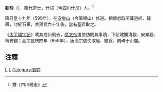 '''劉珍'''（{{bd|?||?||}}），隋代道士，[[什邡|什邡]]（今[[四川|四川]]什邡）人。<ref>據《四川總志》</ref>

隋开皇十九年（599年），在[[安樂山|安樂山]]（今筆架山）修道。相傳忽取所藏道經、鐘磬，封於石室，並預言六十年後，當有聖君取之。

《[[太平環宇記|太平環宇記]]》載其成仙飛去，[[隋文帝|隋文帝]]遣使訪問其事蹟，下詔建騰清觀、安樂觀、靖安觀；高宗显庆四年（659年），唐高宗遣使取經、鐘磬，刻碑于山間。

==注釋==
<div class="references-small">
<references />
</div>

{{道教小作品}}

[[Category:道教人物|L]]
[[Category:隋朝人|L]]
[[Category:劉姓|Category:劉姓]]